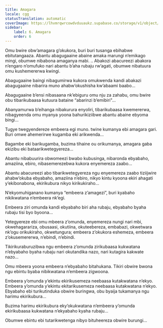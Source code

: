 ```yaml
---
title: Amagara
locale: cgg
statusTranslation: automatic
coverImage: https://lhvmrqwrcowdvduuaukz.supabase.co/storage/v1/object/public/strapi-uploads/small_cover-tratado-de-psicologia-revolucionaria.webp-5e15e1cec4e0ebebcde5d7fc7565d8fd.webp
sidebar:
    label: 6. Amagara
    order: 6
---
```

Omu bwire obw’amagara g’okukora, buri buri tusanga ebihabwe ebitutangaaza. Abantu abagugaaine abaine amaka marungi n’emikago mingi, obumwe nibabona amaganya mabi. .. Abakozi abacureezi abakora n’engaro n’omufuko nari abantu b’aha rubaju rw’agati, obumwe nibatuura omu kushemererwa kwingi.

Abagugaaine baingi nibagumirwa kukora omukwenda kandi abakazi abagugaaine nibarira muno ahabw’okushisha kw’abaami baabo...

Abagugaaine b’ensi nibasaana nk’ebiguru omu nju za zahabu, omu bwire obu tibarikubaasa kutuura bataine “abarinzi b’emibiri"...

Abanyamurwa b’eihanga nibakurura enyoliri, tibarikubaasa kwemererwa, nibagyeenda omu myanya yoona bahurikiziibwe abantu abaine ebyoma bingi...

Tugye twegyendereze embeera egi muno. twine kumanya ebi amagara gari. Buri omwe ahemerirwe kugamba eki arikwenda...

Bagambe eki barikugamba, buzima tihaine ou orikumanya, amagara gaba ekizibu eki bataarikwetegyereza...

Abantu nibabuurira obwomeezi bwabo kubusinga, nibaronda ebyabaho, amaziina, ebiro, nibasemerezebwa kukora enyemereza zaabo...

Abantu abacureezi abo tibarikwetegyereza ngu enyemereza zaabo tiziijwire ahabw’okuba ebyabaho, amaziina n’ebiro, nikyo kintu kyoona ekiri ahagati y’ekibonabona, ekirikubura nikyo kirikukiraho...

N’ekyomuhiganano kumanya “embeera z’amagezi”, buri kyabaho nikikwatana n’embeera nk’egi.

Embeera ziri omunda kandi ebyabaho biri aha rubaju, ebyabaho byaha rubaju tisi byo byoona...

Yetegyereze ebi omu mbeera z’omunda, enyemereza nungi nari mbi, okwehagarariza, obusaasi, okutiina, okuteebereza, embabazi, okwetwara nk’ogu orikukiraho, okwetungura; embeera z’okukora eshemeza, embeera z’okusemererwa, n’ebindi, n’ebindi.

Tikirikuraburuzibwa ngu embeera z’omunda zirikubaasa kukwatana n’ebyabaho byaha rubaju nari okutandika nazo, nari kutagira kakwate nazo...

Omu mbeera yoona embeera n’ebyabaho bitahukana. Tikiri obwire bwona ngu ebintu byaba nibikwatana n’embeera zigwoona.

Embeera y’omunda y’ekintu ekirikusemeza neebaasa kutakwatana n’ekyo. Embeera y’omunda y’ekintu ekitarikusemeza neebaasa kutakwatana n’ekyo. Ebyabaho ebi turikutinduka obwire buringwa, obu byaija tukamanya ngu harimu ekirikubura...

Buzima harimu ekirikubura eky’okukwatana n’embeera y’omunda ekirikubaasa kukwatana n’ekyabaho kyaha rubaju...

Obumwe ebintu ebi tutarikwetenga nibyo bituheereza obwire burungi...

